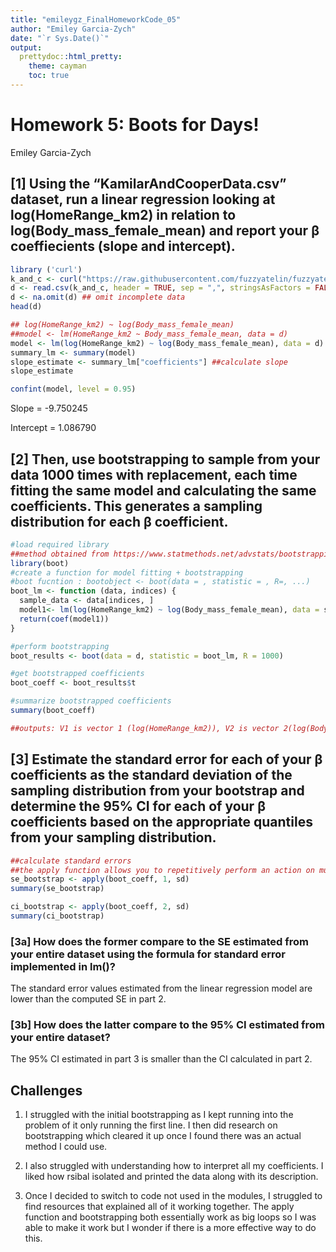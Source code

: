 ```yaml
---
title: "emileygz_FinalHomeworkCode_05"
author: "Emiley Garcia-Zych"
date: "`r Sys.Date()`"
output: 
  prettydoc::html_pretty:
    theme: cayman
    toc: true
---
```


# Homework 5: Boots for Days!

Emiley Garcia-Zych

## [1] Using the "KamilarAndCooperData.csv" dataset, run a linear regression looking at log(HomeRange_km2) in relation to log(Body_mass_female_mean) and report your β coeffiecients (slope and intercept).

```r
library ('curl')
k_and_c <- curl("https://raw.githubusercontent.com/fuzzyatelin/fuzzyatelin.github.io/master/AN588_Fall23/KamilarAndCooperData.csv")
d <- read.csv(k_and_c, header = TRUE, sep = ",", stringsAsFactors = FALSE)
d <- na.omit(d) ## omit incomplete data
head(d)
```

```r
## log(HomeRange_km2) ~ log(Body_mass_female_mean)
##model <- lm(HomeRange_km2 ~ Body_mass_female_mean, data = d) 
model <- lm(log(HomeRange_km2) ~ log(Body_mass_female_mean), data = d) ##changed according to peer review
summary_lm <- summary(model)
slope_estimate <- summary_lm["coefficients"] ##calculate slope
slope_estimate

confint(model, level = 0.95)
```

Slope = -9.750245

Intercept = 1.086790

## [2] Then, use bootstrapping to sample from your data 1000 times with replacement, each time fitting the same model and calculating the same coefficients. This generates a sampling distribution for each β coefficient.

```r
#load required library 
##method obtained from https://www.statmethods.net/advstats/bootstrapping.html
library(boot)
#create a function for model fitting + bootstrapping 
#boot fucntion : bootobject <- boot(data = , statistic = , R=, ...)
boot_lm <- function (data, indices) {
  sample_data <- data[indices, ]
  model1<- lm(log(HomeRange_km2) ~ log(Body_mass_female_mean), data = sample_data)
  return(coef(model1))
}

#perform bootstrapping 
boot_results <- boot(data = d, statistic = boot_lm, R = 1000)

#get bootstrapped coefficients
boot_coeff <- boot_results$t

#summarize bootstrapped coefficients
summary(boot_coeff)

##outputs: V1 is vector 1 (log(HomeRange_km2)), V2 is vector 2(log(Body_mass_female_mean))
```

## [3] Estimate the standard error for each of your β coefficients as the standard deviation of the sampling distribution from your bootstrap and determine the 95% CI for each of your β coefficients based on the appropriate quantiles from your sampling distribution.

```r
##calculate standard errors
##the apply function allows you to repetitively perform an action on multiple chunks of data. Essentially a loop. Based on description in https://ademos.people.uic.edu/Chapter4.html
se_bootstrap <- apply(boot_coeff, 1, sd)
summary(se_bootstrap)

ci_bootstrap <- apply(boot_coeff, 2, sd)
summary(ci_bootstrap)
```

### [3a] How does the former compare to the SE estimated from your entire dataset using the formula for standard error implemented in lm()?

The standard error values estimated from the linear regression model are lower than the computed SE in part 2.

### [3b] How does the latter compare to the 95% CI estimated from your entire dataset?

The 95% CI estimated in part 3 is smaller than the CI calculated in part 2.

## Challenges

1) I struggled with the initial bootstrapping as I kept running into the problem of it only running the first line. I then did research on bootstrapping which cleared it up once I found there was an actual method I could use.

2) I also struggled with understanding how to interpret all my coefficients. I liked how rsibal isolated and printed the data along with its description.

3) Once I decided to switch to code not used in the modules, I struggled to find resources that explained all of it working together. The apply function and bootstrapping both essentially work as big loops so I was able to make it work but I wonder if there is a more effective way to do this.
